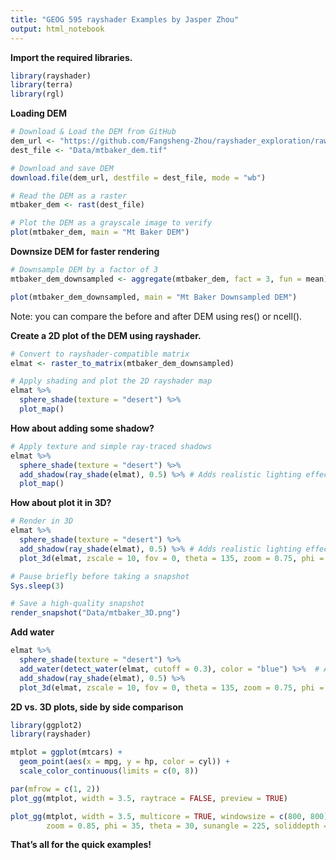 ```yaml
---
title: "GEOG 595 rayshader Examples by Jasper Zhou"
output: html_notebook
---
```


**Import the required libraries.**
```r
library(rayshader)
library(terra)
library(rgl)
```

**Loading DEM**
```r
# Download & Load the DEM from GitHub
dem_url <- "https://github.com/Fangsheng-Zhou/rayshader_exploration/raw/refs/heads/main/Example_DEM_Data/USGS_13_n49w122_20230307_mtbaker.tif"
dest_file <- "Data/mtbaker_dem.tif"

# Download and save DEM
download.file(dem_url, destfile = dest_file, mode = "wb")

# Read the DEM as a raster
mtbaker_dem <- rast(dest_file)

# Plot the DEM as a grayscale image to verify
plot(mtbaker_dem, main = "Mt Baker DEM")
```

**Downsize DEM for faster rendering**
```r
# Downsample DEM by a factor of 3 
mtbaker_dem_downsampled <- aggregate(mtbaker_dem, fact = 3, fun = mean) 

plot(mtbaker_dem_downsampled, main = "Mt Baker Downsampled DEM")
```

Note: you can compare the before and after DEM using res() or ncell().

**Create a 2D plot of the DEM using rayshader.**
```r
# Convert to rayshader-compatible matrix
elmat <- raster_to_matrix(mtbaker_dem_downsampled)

# Apply shading and plot the 2D rayshader map
elmat %>%
  sphere_shade(texture = "desert") %>%
  plot_map()
```

**How about adding some shadow?**
```r
# Apply texture and simple ray-traced shadows
elmat %>%
  sphere_shade(texture = "desert") %>%
  add_shadow(ray_shade(elmat), 0.5) %>% # Adds realistic lighting effects
  plot_map()
```

**How about plot it in 3D?**
```r
# Render in 3D 
elmat %>%
  sphere_shade(texture = "desert") %>%
  add_shadow(ray_shade(elmat), 0.5) %>% # Adds realistic lighting effects
  plot_3d(elmat, zscale = 10, fov = 0, theta = 135, zoom = 0.75, phi = 45, windowsize = c(1000, 800))

# Pause briefly before taking a snapshot
Sys.sleep(3)

# Save a high-quality snapshot
render_snapshot("Data/mtbaker_3D.png")
```

**Add water**
```r
elmat %>%
  sphere_shade(texture = "desert") %>%
  add_water(detect_water(elmat, cutoff = 0.3), color = "blue") %>%  # Adjust cutoff
  add_shadow(ray_shade(elmat), 0.5) %>% 
  plot_3d(elmat, zscale = 10, fov = 0, theta = 135, zoom = 0.75, phi = 45, windowsize = c(1000, 800))
```

**2D vs. 3D plots, side by side comparison**
```r
library(ggplot2)
library(rayshader)
```

```r
mtplot = ggplot(mtcars) + 
  geom_point(aes(x = mpg, y = hp, color = cyl)) + 
  scale_color_continuous(limits = c(0, 8))

par(mfrow = c(1, 2))
plot_gg(mtplot, width = 3.5, raytrace = FALSE, preview = TRUE)

plot_gg(mtplot, width = 3.5, multicore = TRUE, windowsize = c(800, 800), 
        zoom = 0.85, phi = 35, theta = 30, sunangle = 225, soliddepth = 0.5)
```

**That's all for the quick examples!**